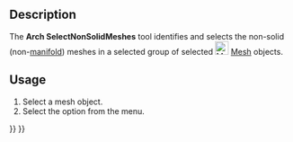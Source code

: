 <languages/>

<div lang="en" dir="ltr" class="mw-content-ltr">
{{Docnav
|[[Arch_MeshToShape|MeshToShape]]
|[[Arch_RemoveShape|RemoveShape]]
|[[BIM_Workbench|BIM]]
|IconL=Arch_MeshToShape.svg
|IconR=Arch_RemoveShape.svg
|IconC=Workbench_BIM.svg
}}
</div>

<div lang="en" dir="ltr" class="mw-content-ltr">
{{VeryImportantMessage|THIS COMMAND IS PART OF THE INTEGRATED [[BIM_Workbench|BIM WORKBENCH]] IN V1.0<br>
This page has been updated for that version.}}
</div>

<div class="mw-translate-fuzzy">
{{GuiCommand/ru
|Name=Arch SelectNonSolidMeshes
|Name/ru=Arch SelectNonSolidMeshes
|MenuLocation=Архитектура → Утилиты → Выбрать не-разнородные сетки
|Workbenches=[[Arch_Workbench/ru|Arch]]
|SeeAlso=[[Arch MeshToShape/ru|Сетка в фигуру]]
}}
</div>

<div lang="en" dir="ltr" class="mw-content-ltr">
==Description==
</div>

<div lang="en" dir="ltr" class="mw-content-ltr">
The '''Arch SelectNonSolidMeshes''' tool identifies and selects the non-solid (non-[https://en.wikipedia.org/wiki/Manifold manifold]) meshes in a selected group of selected [[Image:Workbench_Mesh.svg|24px|Mesh Workbench]] [[Mesh_Workbench|Mesh]] objects.
</div>

<div lang="en" dir="ltr" class="mw-content-ltr">
==Usage==
</div>

<div lang="en" dir="ltr" class="mw-content-ltr">
# Select a mesh object.
# Select the {{MenuCommand|Utils → [[Image:Arch_SelectNonSolidMeshes.svg|16px]] Select non-manifold meshes}} option from the menu.
</div>


<div lang="en" dir="ltr" class="mw-content-ltr">
{{Docnav
|[[Arch_MeshToShape|MeshToShape]]
|[[Arch_RemoveShape|RemoveShape]]
|[[BIM_Workbench|BIM]]
|IconL=Arch_MeshToShape.svg
|IconR=Arch_RemoveShape.svg
|IconC=Workbench_BIM.svg
}}
</div>

{{BIM_Tools_navi{{#translation:}}}}
{{Userdocnavi{{#translation:}}}}